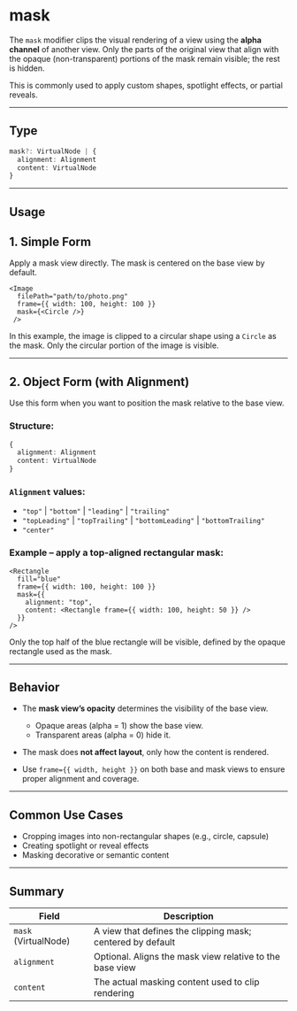 # mask 

The `mask` modifier clips the visual rendering of a view using the **alpha channel** of another view. Only the parts of the original view that align with the opaque (non-transparent) portions of the mask remain visible; the rest is hidden.

This is commonly used to apply custom shapes, spotlight effects, or partial reveals.

---

## Type

```ts
mask?: VirtualNode | {
  alignment: Alignment
  content: VirtualNode
}
```

---

## Usage

## 1. Simple Form

Apply a mask view directly. The mask is centered on the base view by default.

```tsx
<Image
  filePath="path/to/photo.png"
  frame={{ width: 100, height: 100 }}
  mask={<Circle />}
 />
```

In this example, the image is clipped to a circular shape using a `Circle` as the mask. Only the circular portion of the image is visible.

---

## 2. Object Form (with Alignment)

Use this form when you want to position the mask relative to the base view.

### Structure:

```ts
{
  alignment: Alignment
  content: VirtualNode
}
```

### `Alignment` values:

* `"top"` | `"bottom"` | `"leading"` | `"trailing"`
* `"topLeading"` | `"topTrailing"` | `"bottomLeading"` | `"bottomTrailing"`
* `"center"`

### Example – apply a top-aligned rectangular mask:

```tsx
<Rectangle
  fill="blue"
  frame={{ width: 100, height: 100 }}
  mask={{
    alignment: "top",
    content: <Rectangle frame={{ width: 100, height: 50 }} />
  }}
/>
```

Only the top half of the blue rectangle will be visible, defined by the opaque rectangle used as the mask.

---

## Behavior

* The **mask view’s opacity** determines the visibility of the base view.

  * Opaque areas (alpha = 1) show the base view.
  * Transparent areas (alpha = 0) hide it.
* The mask does **not affect layout**, only how the content is rendered.
* Use `frame={{ width, height }}` on both base and mask views to ensure proper alignment and coverage.

---

## Common Use Cases

* Cropping images into non-rectangular shapes (e.g., circle, capsule)
* Creating spotlight or reveal effects
* Masking decorative or semantic content

---

## Summary

| Field                | Description                                                |
| -------------------- | ---------------------------------------------------------- |
| `mask` (VirtualNode) | A view that defines the clipping mask; centered by default |
| `alignment`          | Optional. Aligns the mask view relative to the base view   |
| `content`            | The actual masking content used to clip rendering          |

